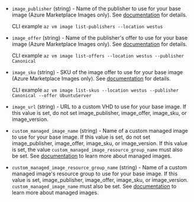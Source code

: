 <!-- Code generated from the comments of the Config struct in builder/azure/arm/config.go; DO NOT EDIT MANUALLY -->

- `image_publisher` (string) - Name of the publisher to use for your base image (Azure Marketplace Images only). See
  [documentation](https://azure.microsoft.com/en-us/documentation/articles/resource-groups-vm-searching/)
  for details.

  CLI example `az vm image list-publishers --location westus`

- `image_offer` (string) - Name of the publisher's offer to use for your base image (Azure Marketplace Images only). See
  [documentation](https://azure.microsoft.com/en-us/documentation/articles/resource-groups-vm-searching/)
  for details.

  CLI example
  `az vm image list-offers --location westus --publisher Canonical`

- `image_sku` (string) - SKU of the image offer to use for your base image (Azure Marketplace Images only). See
  [documentation](https://azure.microsoft.com/en-us/documentation/articles/resource-groups-vm-searching/)
  for details.

  CLI example
  `az vm image list-skus --location westus --publisher Canonical --offer UbuntuServer`

- `image_url` (string) - URL to a custom VHD to use for your base image. If this value is set, do
  not set image_publisher, image_offer, image_sku, or image_version.

- `custom_managed_image_name` (string) - Name of a custom managed image to use for your base image. If this value is set, do
  not set image_publisher, image_offer, image_sku, or image_version.
  If this value is set, the value
  `custom_managed_image_resource_group_name` must also be set. See
  [documentation](https://docs.microsoft.com/en-us/azure/storage/storage-managed-disks-overview#images)
  to learn more about managed images.

- `custom_managed_image_resource_group_name` (string) - Name of a custom managed image's resource group to use for your base image. If this
  value is set, image_publisher, image_offer, image_sku, or image_version.
  `custom_managed_image_name` must also be set. See
  [documentation](https://docs.microsoft.com/en-us/azure/storage/storage-managed-disks-overview#images)
  to learn more about managed images.
